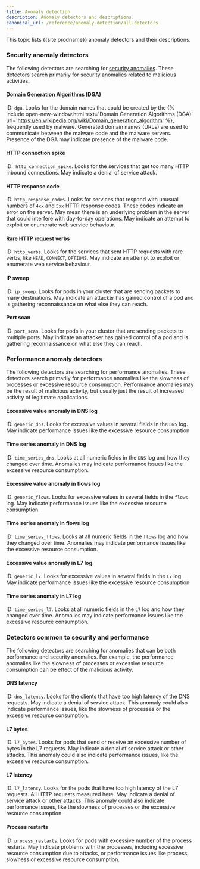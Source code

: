 ```yaml
---
title: Anomaly detection 
description: Anomaly detectors and descriptions.
canonical_url: /reference/anomaly-detection/all-detectors
---
```


This topic lists {{site.prodname}} anomaly detectors and their descriptions.

### Security anomaly detectors 

The following detectors are searching for [security anomalies]({{site.baseurl}}/threat/security-anomalies). These detectors search primarily for security anomalies related to malicious activities. 

#### Domain Generation Algorithms (DGA)

ID: `dga`. Looks for the domain names that could be created by the {% include open-new-window.html text='Domain Generation Algorithms (DGA)' url='https://en.wikipedia.org/wiki/Domain_generation_algorithm' %}, frequently used by malware. Generated domain names (URLs) are used to communicate between the malware code and the malware servers. Presence of the DGA may indicate presence of the malware code.

#### HTTP connection spike

ID:` http_connection_spike`. Looks for the services that get too many HTTP inbound connections. May indicate a denial of service attack.

#### HTTP response code

ID: `http_response_codes`. Looks for services that respond with unusual numbers of `4xx` and `5xx` HTTP response codes. 
These codes indicate an error on the server. May mean there is an underlying problem in the server that could 
interfere with day-to-day operations. May indicate an attempt to exploit or enumerate web service behaviour.

#### Rare HTTP request verbs

ID: `http_verbs`. Looks for the services that sent HTTP requests with rare verbs, like `HEAD`, `CONNECT`, `OPTIONS`. 
May indicate an attempt to exploit or enumerate web service behaviour.

#### IP sweep

ID: `ip_sweep`. Looks for pods in your cluster that are sending packets to many destinations. 
May indicate an attacker has gained control of a pod and is gathering reconnaissance on what else they can reach.

#### Port scan

ID: `port_scan`. Looks for pods in your cluster that are sending packets to multiple ports. 
May indicate an attacker has gained control of a pod and is gathering reconnaissance on what else they can reach.

### Performance anomaly detectors 

The following detectors are searching for performance anomalies. These detectors search primarily for performance anomalies like the slowness of processes or excessive resource consumption. Performance anomalies may be the result of malicious activity, but usually just the result of increased activity of legitimate applications.

#### Excessive value anomaly in DNS log

ID: `generic_dns`. Looks for excessive values in several fields in the `DNS` log. May indicate performance 
issues like the excessive resource consumption.

#### Time series anomaly in DNS log

ID: `time_series_dns`. Looks at all numeric fields in the `DNS` log and how they changed over time. 
Anomalies may indicate performance issues like the excessive resource consumption.

#### Excessive value anomaly in flows log

ID: `generic_flows`. Looks for excessive values in several fields in the `flows` log. May indicate performance 
issues like the excessive resource consumption.

#### Time series anomaly in flows log

ID: `time_series_flows`. Looks at all numeric fields in the `flows` log and how they changed over time. 
Anomalies may indicate performance issues like the excessive resource consumption.

#### Excessive value anomaly in L7 log

ID: `generic_l7`. Looks for excessive values in several fields in the `L7` log. May indicate performance 
issues like the excessive resource consumption.

#### Time series anomaly in L7 log

ID: `time_series_l7`. Looks at all numeric fields in the `L7` log and how they changed over time. 
Anomalies may indicate performance issues like the excessive resource consumption.

### Detectors common to security and performance

The following detectors are searching for anomalies that can be both 
performance and security anomalies. For example, the performance anomalies like the slowness of processes or excessive resource consumption can be effect of the
malicious activity.

#### DNS latency

ID: `dns_latency`. Looks for the clients that have too high latency of the DNS requests. May indicate a denial of service attack. 
This anomaly could also indicate performance issues, like the slowness of processes or the excessive resource consumption.

#### L7 bytes   

ID: `l7_bytes`. Looks for pods that send or receive an excessive number of bytes in the L7 requests. 
May indicate a denial of service attack or other attacks. This anomaly could also indicate performance issues, like the excessive resource consumption.  

#### L7 latency

ID: `l7_latency`. Looks for the pods that have too high latency of the L7 requests. All HTTP requests measured here. 
May indicate a denial of service attack or other attacks. This anomaly could also indicate performance issues, 
like the slowness of processes or the excessive resource consumption.

#### Process restarts

ID: `process_restarts`. Looks for pods with excessive number of the process restarts. May indicate problems with 
the processes, including excessive resource consumption due to attacks, or performance issues like process slowness 
or excessive resource consumption.
